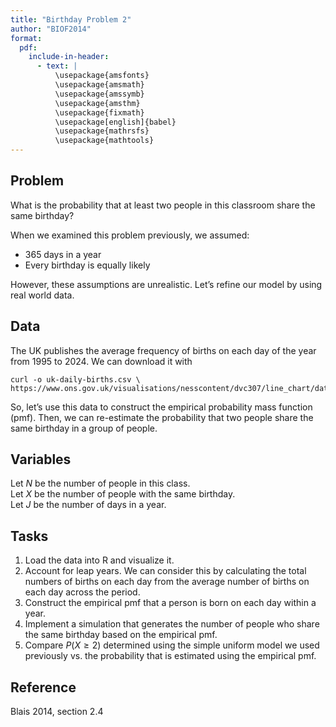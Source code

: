 ```yaml
---
title: "Birthday Problem 2"
author: "BIOF2014"
format:
  pdf:
    include-in-header:
      - text: |
          \usepackage{amsfonts}
          \usepackage{amsmath}
          \usepackage{amssymb}
          \usepackage{amsthm}
          \usepackage{fixmath}
          \usepackage[english]{babel}
          \usepackage{mathrsfs}
          \usepackage{mathtools}
---
```


## Problem

What is the probability that at least two people in this classroom share
the same birthday?

When we examined this problem previously, we assumed:

- 365 days in a year
- Every birthday is equally likely
  
However, these assumptions are unrealistic. Let's refine our model by 
using real world data.

## Data

The UK publishes the average frequency of births on each day of the year
from 1995 to 2024. We can download it with
```
curl -o uk-daily-births.csv \
https://www.ons.gov.uk/visualisations/nesscontent/dvc307/line_chart/data.csv
```

So, let's use this data to construct the empirical 
probability mass function (pmf).
Then, we can re-estimate the probability that two people share the same
birthday in a group of people.

## Variables

Let $N$ be the number of people in this class.  
Let $X$ be the number of people with the same birthday.  
Let $J$ be the number of days in a year.

## Tasks

1. Load the data into R and visualize it.
2. Account for leap years. We can consider this by calculating the total 
   numbers of births on each day from the average number of births on 
   each day across the period.
3. Construct the empirical pmf that a person
   is born on each day within a year.
4. Implement a simulation that generates the number of people who
   share the same birthday based on the empirical pmf.
5. Compare $P\left( X \ge 2 \right)$ determined using the simple uniform model 
   we used previously vs. the probability that is estimated using the 
   empirical pmf.

## Reference

Blais 2014, section 2.4
